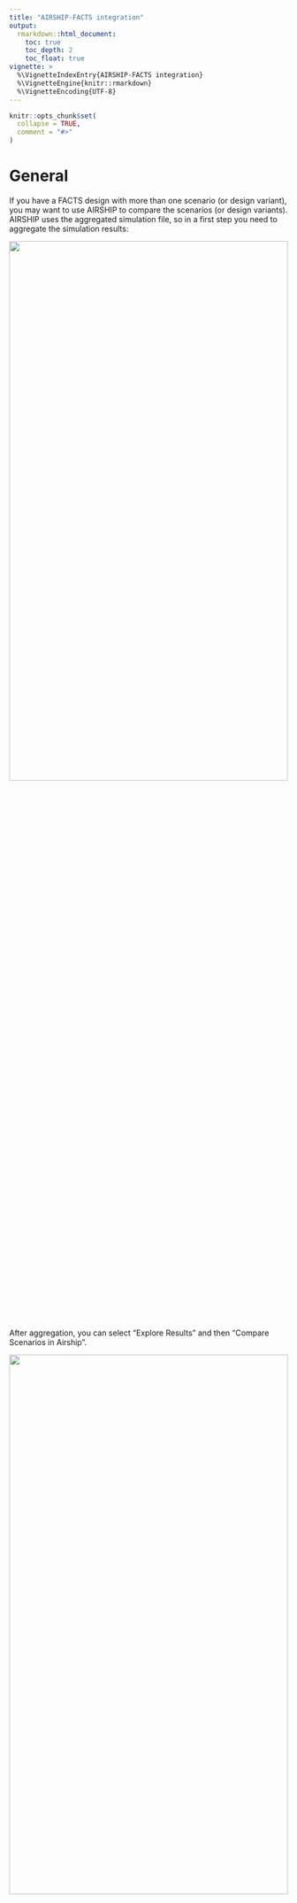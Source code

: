 ```yaml
---
title: "AIRSHIP-FACTS integration"
output:
  rmarkdown::html_document:
    toc: true
    toc_depth: 2
    toc_float: true
vignette: >
  %\VignetteIndexEntry{AIRSHIP-FACTS integration}
  %\VignetteEngine{knitr::rmarkdown}
  %\VignetteEncoding{UTF-8}
---
```


```r
knitr::opts_chunk$set(
  collapse = TRUE,
  comment = "#>"
)
```

# General

If you have a FACTS design with more than one scenario (or design variant), you may want to use AIRSHIP to compare the scenarios (or design variants). AIRSHIP uses the aggregated simulation file, so in a first step you need to aggregate the simulation results:

![](Images/Aggregate-FACTSIntegration.png){#id .class width=100% height=50%}

After aggregation, you can select "Explore Results" and then "Compare Scenarios in Airship".

![](Images/OpenInAirship-FACTSIntegration.png){#id .class width=100% height=50%}

FACTS will prompt you to choose an aggregated simulation file. Select the one you created previously and clock "Load".

![](Images/OpenAggregated-FACTSIntegration.png){#id .class width=100% height=50%}

FACTS will now open a Powershell terminal and run the required commands to run AIRSHIP and load the selected dataset. If this is your first time running AIRSHIP, you might have to install AIRSHIP, which should be done automatically, but might take a few minutes. If the terminal closes without opening AIRSHIP or errors, see the Troubleshooting section for more information. 

![](Images/Terminal-FACTSIntegration.png){#id .class width=100% height=50%}

Looking for more information on how to use AIRSHIP? Check out our examples that guide you through the usage and features step-by-step. You should start with [Example 1](https://el-meyer.github.io/airship/articles/Example1.html) and then go on to [Example 2](https://el-meyer.github.io/airship/articles/Example2.html), which is dedicated to FACTS data.


# Troubleshooting {#troubleshooting}

The easiest way to proceed if you have any issues with the AIRSHIP installation through the terminal is to open an instance of RGui (not R Studio) and try to install AIRSHIP manually using either

``` r
install.packages("airship")
```

to get the latest stable version from CRAN, or

``` r
# install.packages("devtools")
devtools::install_github("el-meyer/airship@*release")
```

to get the latest stable version from Github. 

We are aware of the following issues:

-) Some machines, especially ARM based Windows machines, require installation of [Rtools](https://cran.r-project.org/bin/windows/Rtools/) prior to being able to install AIRSHIP. Make sure to install the correct version for your machine (i.e. if you are running an ARM machine, install the ARM version of Rtools). Failure to install Rtools might results in an uninformative lazy-loading error when trying to install AIRSHIP.

-) Make sure to install the R version that is correct for your machine (i.e. if you are running an ARM machine, install [R for ARM](https://www.r-project.org/nosvn/winutf8/aarch64/R-4/)). 

-) ARM Windows machines are not fully compatible with RStudio. Make sure to install AIRSHIP using the terminal or through RGui. 

-) Some machines have permission errors when installing new R packages. You can easily test this by opening RGui and trying to install any packages from CRAN. If you get a permission error, the folder that is selected for package installation is not writeable. Often this is automatically solved by downloading and installing RStudio and installing any package from CRAN through RStudio.

-) Sometimes, a lazy-load error appears related to some dependency not being installed properly. Try to re-install the dependency using RGui or RStudio; restarting your machine might also help. This is a common R issue. 

If you have troubles installing AIRSHIP and none of these solutions worked for you, please reach out to facts@berryconsultants.net, we are happy to help you.
